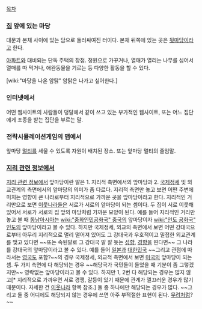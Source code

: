 [[목차]]

=== [[집]] 앞에 있는 마당 ===
대문과 본채 사이에 있는 담으로 둘러싸여진 터이다. 본채 뒤쪽에 있는 곳은 [[뒷마당]]이라고 한다.

[[아파트]]와 대비되는 단독 주택의 장점. 정원으로 가꾸거나, 열매가 열리는 나무를 심어서 열매를 따 먹거나, 애완동물을 기르는 등 다양한 활동을 할 수 있다.

[wiki:"마당을 나온 암탉" 암탉은 나가고 싶어한다.]

=== 인터넷에서 ===
어떤 웹사이트의 사람들이 덩달에서 같이 쓰고 있는 부가적인 웹사이트, 또는 어느 집단에게 조종을 받는 집단을 부르는 말.

=== 전략시뮬레이션게임의 맵에서 ===
앞마당 [[멀티]]를 세울 수 있도록 자원이 배치된 장소. 또는 앞마당 멀티의 줄임말. 

=== [[지리 관련 정보]]에서 ===
[[지리 관련 정보]]에서 앞마당이란 말은 1. 지리적 측면에서의 앞마당과 2. [[국제정세]] 및 외교관계의 측면에서의 앞마당의 의미가 좀 다르다. 지리적 측면만 놓고 보면 어떤 주변에 미치는 영향이 큰 나라로부터 지리적으로 가까운 곳을 앞마당이라고 한다. 지리적인 거리만으로 보면 [[이웃나라]]들은 서로가 서로의 앞마당이 되는 셈이다. 두 집이 서로 이웃해 있어서 서로가 서로의 집 앞의 마당처럼 가까운 모양이 된다. 예를 들어 지리적인 거리만 놓고 볼 때 [[동남아시아]]는 [[wiki:"중화인민공화국" 중국]]의 앞마당이자 [[wiki:"인도 공화국" 인도]]의 앞마당이라고 볼 수 있다. 하지만 국제정세, 외교의 측면에서 보면 어떤 강대국으로부터 아무리 지리적으로 멀리 떨어져 있어도 그 강대국과 우호적이고 밀접한 외교관계를 맺고 있다면 ~~또는 속된말로 그 강대국 말 잘 듯는 [[성향]], [[경향]]을 띤다면~~ 그 나라를 강대국의 앞마당이라고 볼 수 있다. 예를 들어 [[일본]]과 [[대한민국]] ~~그리고 관점에 따라서는 [[영국]]도 포함?~~의 경우 국제정세, 외교적 측면에서 보면 [[미국]]의 앞마당이 되는 셈. 두 가지 측면에 다 해당되는 경우 ~~해당국가 국민들이 들었을 때 기분이 좀 그렇겠지만~~ 영락없는 앞마당이라고 볼 수 있다. 하지만 1, 2번 다 해당되는 경우는 많지 않고[* 지리적으로 가까우면 서로 경쟁, 갈등이 있기 때문에 관계가 껄끄러운 경우가 많기 때문이다. 자세한 건 [[이웃나라]] 항목 참조.] 둘 중 하나에만 해당되는 경우가 많다. ~~그리고 둘 중 어디에도 해당되지 않는 경우에 쓰면 아주 부적절한 표현이 된다. [[무려]]처럼?~~ 
